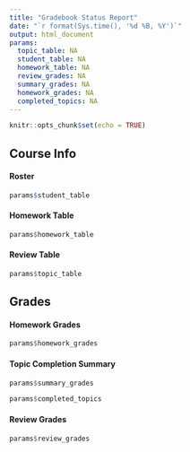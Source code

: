```yaml
---
title: "Gradebook Status Report"
date: "`r format(Sys.time(), '%d %B, %Y')`"
output: html_document
params:
  topic_table: NA
  student_table: NA
  homework_table: NA
  review_grades: NA
  summary_grades: NA
  homework_grades: NA
  completed_topics: NA
---
```


```r
knitr::opts_chunk$set(echo = TRUE)
```

## Course Info

#### Roster
```r
params$student_table
```

#### Homework Table
```r
params$homework_table
```

#### Review Table 
```r
params$topic_table
```

## Grades

#### Homework Grades
```r
params$homework_grades
```

#### Topic Completion Summary
```r
params$summary_grades
```
```r
params$completed_topics
```

#### Review Grades
```r
params$review_grades
```